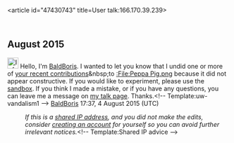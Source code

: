 <article id="47430743" title=User talk:166.170.39.239>
	<talkpage id="47430743" title="User talk:166.170.39.239">
== August 2015 ==
[[File:Information.svg|25px|alt=Information icon]] Hello, I'm [[User:BaldBoris|BaldBoris]]. I wanted to let you know that I undid one or more of [[Special:Contributions/166.170.39.239|your recent contributions]]&amp;nbsp;to [[:File:Peppa Pig.png]] because it did not appear constructive. If you would like to experiment, please use the [[WP:sandbox|sandbox]]. If you think I made a mistake, or if you have any questions, you can leave me a message on [[User_talk:BaldBoris|my talk page]]. Thanks.&lt;!-- Template:uw-vandalism1 --&gt; [[User:BaldBoris|Bald]][[User talk:BaldBoris|Boris]] 17:37, 4 August 2015 (UTC)
:''If this is a [[Network address translation|shared IP address]], and you did not make the edits, consider [[Wikipedia:Why create an account?|creating an account]] for yourself so you can avoid further irrelevant notices.''&lt;!-- Template:Shared IP advice --&gt;
	</talkpage>
</article>